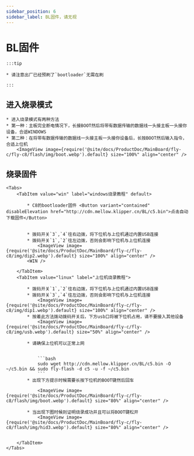 ```yaml
---
sidebar_position: 6
sidebar_label: BL固件，请无视
---
```







# BL固件

    :::tip

    * 请注意出厂已经预刷了`bootloader`无需在刷

    :::

## 进入烧录模式


    * 进入烧录模式有两种方法
    * 第一种：主板完全断电情况下，长接BOOT然后将带有数据传输的数据线一头接主板一头接你设备，合适WINDOWS
    * 第二种：在将带有数据传输的数据线一头接主板一头接你设备后，长按BOOT然后输入指令，合适上位机
        <ImageView image={require('@site/docs/ProductDoc/MainBoard/fly-c/fly-c8/flash/img/boot.webp').default} size="100%" align="center" />

## 烧录固件
    <Tabs>
        <TabItem value="win" label="windows烧录教程" default>

            * C8的bootloader固件 <Button variant="contained" disableElevation href="http://cdn.mellow.klipper.cn/BL/c5.bin">点击自动下载固件</Button>


            * 拨码开关`3`,`4`往右边拨，将下位机与上位机通过内置USB连接
            * 拨码开关`1`,`2`往左边拨，否则会影响下位机与上位机连接
                <ImageView image={require('@site/docs/ProductDoc/MainBoard/fly-c/fly-c8/img/dip2.webp').default} size="100%" align="center" />
            <WIN />

        </TabItem>
        <TabItem value="linux" label="上位机烧录教程">

            * 拨码开关`1`,`2`往右边拨，将下位机与上位机通过内置USB连接
            * 拨码开关`3`,`4`往左边拨，否则会影响下位机与上位机连接
                <ImageView image={require('@site/docs/ProductDoc/MainBoard/fly-c/fly-c8/img/dip1.webp').default} size="100%" align="center" />
            * 按着此方法拨动拨码开关后，下方usb口将被下位机占用，请不要接入其他设备
                <ImageView image={require('@site/docs/ProductDoc/MainBoard/fly-c/fly-c8/img/usb.webp').default} size="50%" align="center" />

            * 请确保上位机可以正常上网


                ```bash
                sudo wget http://cdn.mellow.klipper.cn/BL/c5.bin -O ~/c5.bin && sudo fly-flash -d c5 -u -f ~/c5.bin
                ```
            * 出现下方提示时候需要长按下位机的BOOT键然后回车

                <ImageView image={require('@site/docs/ProductDoc/MainBoard/fly-c/fly-c8/flash/img/boot.webp').default} size="80%" align="center" />

            * 当出现下图时候则证明烧录成功并且可以将BOOT键松开
                <ImageView image={require('@site/docs/ProductDoc/MainBoard/fly-c/fly-c8/flash/img/hid3.webp').default} size="80%" align="center" />


        </TabItem>
    </Tabs>

